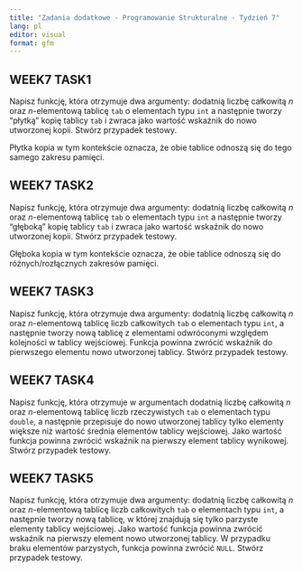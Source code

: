 ```yaml
---
title: "Zadania dodatkowe - Programowanie Strukturalne - Tydzień 7"
lang: pl
editor: visual
format: gfm
---
```


## WEEK7 TASK1

Napisz funkcję, która otrzymuje dwa argumenty: dodatnią liczbę całkowitą $n$ oraz $n$-elementową tablicę `tab` o elementach typu `int`
a następnie tworzy "płytką" kopię tablicy `tab` i zwraca jako wartość wskaźnik do nowo utworzonej kopii. Stwórz przypadek testowy.

Płytka kopia w tym kontekście oznacza, że obie tablice odnoszą się do tego samego zakresu pamięci.

## WEEK7 TASK2

Napisz funkcję, która otrzymuje dwa argumenty: dodatnią liczbę całkowitą $n$ oraz $n$-elementową tablicę `tab` o elementach typu `int`
a następnie tworzy "głęboką" kopię tablicy `tab` i zwraca jako wartość wskaźnik do nowo utworzonej kopii. Stwórz przypadek testowy.

Głęboka kopia w tym kontekście oznacza, że obie tablice odnoszą się do różnych/rozłącznych zakresów pamięci.

## WEEK7 TASK3

Napisz funkcję, która otrzymuje dwa argumenty: dodatnią liczbę całkowitą $n$ oraz $n$-elementową tablicę liczb całkowitych `tab` o elementach typu `int`, a następnie tworzy nową tablicę z elementami odwróconymi względem kolejności w tablicy wejściowej. Funkcja powinna zwrócić wskaźnik do pierwszego elementu nowo utworzonej tablicy. Stwórz przypadek testowy.

## WEEK7 TASK4

Napisz funkcję, która otrzymuje w argumentach dodatnią liczbę całkowitą $n$ oraz $n$-elementową tablicę liczb rzeczywistych `tab` o elementach typu `double`, a następnie przepisuje do nowo utworzonej tablicy tylko elementy większe niż wartość średnia elementów tablicy wejściowej. Jako wartość funkcja powinna zwrócić wskaźnik na pierwszy element tablicy wynikowej. Stwórz przypadek testowy.

## WEEK7 TASK5

Napisz funkcję, która otrzymuje dwa argumenty: dodatnią liczbę całkowitą $n$ oraz $n$-elementową tablicę liczb całkowitych `tab` o elementach typu `int`, a następnie tworzy nową tablicę, w której znajdują się tylko parzyste elementy tablicy wejściowej. Jako wartość funkcja powinna zwrócić wskaźnik na pierwszy element nowo utworzonej tablicy. W przypadku braku elementów parzystych, funkcja powinna zwrócić `NULL`. Stwórz przypadek testowy.